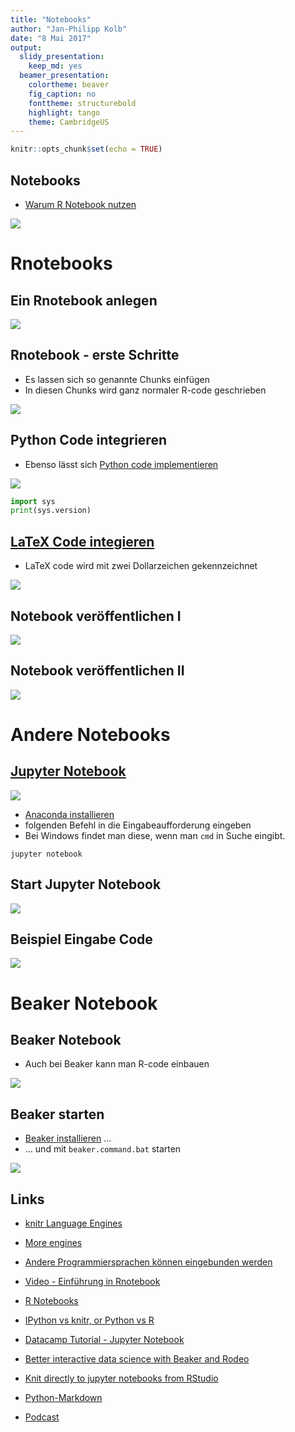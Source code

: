 ```yaml
---
title: "Notebooks"
author: "Jan-Philipp Kolb"
date: "8 Mai 2017"
output:
  slidy_presentation:
    keep_md: yes
  beamer_presentation:
    colortheme: beaver
    fig_caption: no
    fonttheme: structurebold
    highlight: tango
    theme: CambridgeUS
---
```


```r
knitr::opts_chunk$set(echo = TRUE)
```

## Notebooks

- [Warum R Notebook nutzen](https://news.ycombinator.com/item?id=12683625)

![](http://rmarkdown.rstudio.com/images/notebook-demo.png)

# Rnotebooks

## Ein Rnotebook anlegen

![](figure/startNotebook.png)

## Rnotebook - erste Schritte

- Es lassen sich so genannte Chunks einfügen
- In diesen Chunks wird ganz normaler R-code geschrieben

![](figure/NotebooksBasicEx.PNG)


## Python Code integrieren

- Ebenso lässt sich [Python code implementieren](https://support.rstudio.com/hc/en-us/articles/233066128-Do-Notebooks-support-other-languages-)


![](figure/pythonCode.PNG)

```python
import sys
print(sys.version)
```

## [LaTeX Code integieren](https://blog.rstudio.org/2016/10/05/r-notebooks/)

- LaTeX code wird mit zwei Dollarzeichen gekennzeichnet

![](figure/LaTexCode.PNG)


## Notebook veröffentlichen I

![](figure/PublishNotebook.PNG)

## Notebook veröffentlichen II

![](figure/PublishNotebook2.PNG)

# Andere Notebooks

## [Jupyter Notebook](http://jupyter.readthedocs.io/en/latest/install.html)

![](http://jupyter.readthedocs.io/en/latest/_static/_images/jupyter.svg)

- [Anaconda installieren](https://docs.continuum.io/anaconda/install)
- folgenden Befehl in die Eingabeaufforderung eingeben
- Bei Windows findet man diese, wenn man `cmd` in Suche eingibt.

```
jupyter notebook
```
## Start Jupyter Notebook

![](figure/JupyterEx.PNG)

## Beispiel Eingabe Code

![](figure/JupyterNotebookQmap.PNG)


# Beaker Notebook

## Beaker Notebook

- Auch bei Beaker kann man R-code einbauen

![](figure/Beaker.PNG)

## Beaker starten

- [Beaker installieren](http://beakernotebook.com/getting-started) ...
- ... und mit `beaker.command.bat` starten

![](figure/BeakerEx.PNG)


## Links

- [knitr Language Engines](http://rmarkdown.rstudio.com/authoring_knitr_engines.html)

- [More engines](https://yihui.name/knitr/demo/engines/)

- [Andere Programmiersprachen können eingebunden werden](http://rmarkdown.rstudio.com/authoring_knitr_engines.html)

- [Video - Einführung in Rnotebook](https://www.rstudio.com/resources/webinars/introducing-notebooks-with-r-markdown/)

- [R Notebooks](http://rmarkdown.rstudio.com/r_notebooks.html)

- [IPython vs knitr, or Python vs R](https://yihui.name/en/2012/11/ipython-vs-knitr/)

- [Datacamp Tutorial - Jupyter Notebook](https://www.datacamp.com/community/tutorials/tutorial-jupyter-notebook#gs.kZqvIvI)

- [Better interactive data science with Beaker and Rodeo](https://blog.dominodatalab.com/interactive-data-science/)

- [Knit directly to jupyter notebooks from RStudio](https://www.r-bloggers.com/knit-directly-to-jupyter-notebooks-from-rstudio/)

- [Python-Markdown](https://pythonhosted.org/Markdown/)

- [Podcast](https://talkpython.fm/episodes/show/96/exploring-awesome-python)

